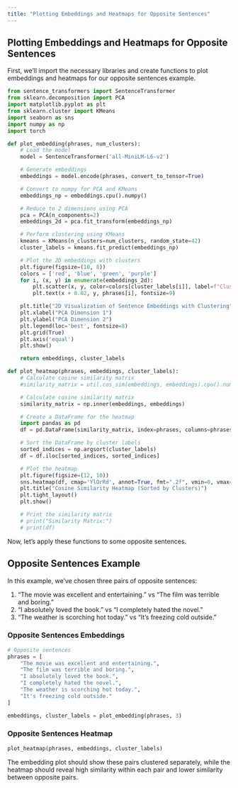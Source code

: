 ```yaml
---
title: "Plotting Embeddings and Heatmaps for Opposite Sentences"
---
```


## Plotting Embeddings and Heatmaps for Opposite Sentences

First, we'll import the necessary libraries and create functions to plot
embeddings and heatmaps for our opposite sentences example.

```python
from sentence_transformers import SentenceTransformer
from sklearn.decomposition import PCA
import matplotlib.pyplot as plt
from sklearn.cluster import KMeans
import seaborn as sns
import numpy as np
import torch

def plot_embedding(phrases, num_clusters):
    # Load the model
    model = SentenceTransformer('all-MiniLM-L6-v2')

    # Generate embeddings
    embeddings = model.encode(phrases, convert_to_tensor=True)

    # Convert to numpy for PCA and KMeans
    embeddings_np = embeddings.cpu().numpy()

    # Reduce to 2 dimensions using PCA
    pca = PCA(n_components=2)
    embeddings_2d = pca.fit_transform(embeddings_np)

    # Perform clustering using KMeans
    kmeans = KMeans(n_clusters=num_clusters, random_state=42)
    cluster_labels = kmeans.fit_predict(embeddings_np)

    # Plot the 2D embeddings with clusters
    plt.figure(figsize=(10, 8))
    colors = ['red', 'blue', 'green', 'purple']
    for i, (x, y) in enumerate(embeddings_2d):
        plt.scatter(x, y, color=colors[cluster_labels[i]], label=f"Cluster {cluster_labels[i]}" if f"Cluster {cluster_labels[i]}" not in plt.gca().get_legend_handles_labels()[1] else "")
        plt.text(x + 0.02, y, phrases[i], fontsize=9)

    plt.title("2D Visualization of Sentence Embeddings with Clustering")
    plt.xlabel("PCA Dimension 1")
    plt.ylabel("PCA Dimension 2")
    plt.legend(loc='best', fontsize=8)
    plt.grid(True)
    plt.axis('equal')
    plt.show()

    return embeddings, cluster_labels

def plot_heatmap(phrases, embeddings, cluster_labels):
    # Calculate cosine similarity matrix
    #similarity_matrix = util.cos_sim(embeddings, embeddings).cpu().numpy()

    # Calculate cosine similarity matrix
    similarity_matrix = np.inner(embeddings, embeddings)

    # Create a DataFrame for the heatmap
    import pandas as pd
    df = pd.DataFrame(similarity_matrix, index=phrases, columns=phrases)

    # Sort the DataFrame by cluster labels
    sorted_indices = np.argsort(cluster_labels)
    df = df.iloc[sorted_indices, sorted_indices]

    # Plot the heatmap
    plt.figure(figsize=(12, 10))
    sns.heatmap(df, cmap='YlOrRd', annot=True, fmt=".2f", vmin=0, vmax=1)
    plt.title("Cosine Similarity Heatmap (Sorted by Clusters)")
    plt.tight_layout()
    plt.show()

    # Print the similarity matrix
    # print("Similarity Matrix:")
    # print(df)

```

Now, let's apply these functions to some opposite sentences.

## Opposite Sentences Example

In this example, we've chosen three pairs of opposite sentences:

1. "The movie was excellent and entertaining." vs "The film was terrible and boring."
2. "I absolutely loved the book." vs "I completely hated the novel."
3. "The weather is scorching hot today." vs "It's freezing cold outside."


### Opposite Sentences Embeddings

```python
# Opposite sentences
phrases = [
    "The movie was excellent and entertaining.",
    "The film was terrible and boring.",
    "I absolutely loved the book.",
    "I completely hated the novel.",
    "The weather is scorching hot today.",
    "It's freezing cold outside."
]

embeddings, cluster_labels = plot_embedding(phrases, 3)
```

### Opposite Sentences Heatmap

```python
plot_heatmap(phrases, embeddings, cluster_labels)
```

The embedding plot should show these pairs clustered separately, while the heatmap should reveal high similarity within each pair and lower similarity between opposite pairs.
